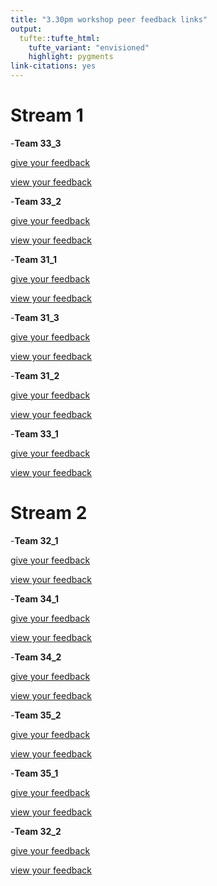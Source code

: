 ```yaml
---
title: "3.30pm workshop peer feedback links"
output: 
  tufte::tufte_html:
    tufte_variant: "envisioned"
    highlight: pygments
link-citations: yes
---
```



# Stream 1

-**Team 33_3** 

[give your feedback](https://forms.office.com/Pages/ResponsePage.aspx?id=sAafLmkWiUWHiRCgaTTcYT7yhhE7QdZBvwpx4akWXEJUMTZMTktYWUZNVlRGNk4xSVBWN0tEVE4wVy4u)

[view your feedback](https://forms.office.com/Pages/DesignPageV2.aspx?subpage=design&FormId=sAafLmkWiUWHiRCgaTTcYT7yhhE7QdZBvwpx4akWXEJUMTZMTktYWUZNVlRGNk4xSVBWN0tEVE4wVy4u&Token=ac9713fd67294b2a85e6b78784e21301)

-**Team 33_2**

[give your feedback](https://forms.office.com/Pages/ResponsePage.aspx?id=sAafLmkWiUWHiRCgaTTcYT7yhhE7QdZBvwpx4akWXEJUNkpVWVFTVEJDRDA1RlVXTVJVVVBJWjZLWC4u)

[view your feedback](https://forms.office.com/Pages/DesignPageV2.aspx?subpage=design&FormId=sAafLmkWiUWHiRCgaTTcYT7yhhE7QdZBvwpx4akWXEJUNkpVWVFTVEJDRDA1RlVXTVJVVVBJWjZLWC4u&Token=761d529bf4fe4830aae30bc4d43e2580)

-**Team 31_1**

[give your feedback](https://forms.office.com/Pages/ResponsePage.aspx?id=sAafLmkWiUWHiRCgaTTcYT7yhhE7QdZBvwpx4akWXEJUQ0pOMTBFSzlXRTlLV1VBUEwzNU1RSFdJMC4u)

[view your feedback](https://forms.office.com/Pages/DesignPageV2.aspx?subpage=design&FormId=sAafLmkWiUWHiRCgaTTcYT7yhhE7QdZBvwpx4akWXEJUQ0pOMTBFSzlXRTlLV1VBUEwzNU1RSFdJMC4u&Token=38293180b8734fe3a84f01544a668f03)

-**Team 31_3**

[give your feedback](https://forms.office.com/Pages/ResponsePage.aspx?id=sAafLmkWiUWHiRCgaTTcYT7yhhE7QdZBvwpx4akWXEJUNTNWQ01BRkhQTVgzR1BUWUE5TFhYRjdSVi4u)

[view your feedback](https://forms.office.com/Pages/DesignPageV2.aspx?subpage=design&FormId=sAafLmkWiUWHiRCgaTTcYT7yhhE7QdZBvwpx4akWXEJUNTNWQ01BRkhQTVgzR1BUWUE5TFhYRjdSVi4u&Token=d3feb5572f5440828b79252afec7a93b)


-**Team 31_2**

[give your feedback](https://forms.office.com/Pages/ResponsePage.aspx?id=sAafLmkWiUWHiRCgaTTcYT7yhhE7QdZBvwpx4akWXEJUOFJYQlMwVkpESkZWWEQyT0wxTVZCOEpIRy4u)

[view your feedback](https://forms.office.com/Pages/DesignPageV2.aspx?subpage=design&FormId=sAafLmkWiUWHiRCgaTTcYT7yhhE7QdZBvwpx4akWXEJUOFJYQlMwVkpESkZWWEQyT0wxTVZCOEpIRy4u&Token=5acd7475cbf541f8835ca92e02be6be9)

-**Team 33_1**

[give your feedback](https://forms.office.com/Pages/ResponsePage.aspx?id=sAafLmkWiUWHiRCgaTTcYT7yhhE7QdZBvwpx4akWXEJUN1o3OTJBNFpWMUI2N01IUktJWURKMzIzNi4u)

[view your feedback](https://forms.office.com/Pages/DesignPageV2.aspx?subpage=design&FormId=sAafLmkWiUWHiRCgaTTcYT7yhhE7QdZBvwpx4akWXEJUN1o3OTJBNFpWMUI2N01IUktJWURKMzIzNi4u&Token=fe798e5105204db5817860d1918b4c79)



# Stream 2
-**Team 32_1**

[give your feedback](https://forms.office.com/Pages/ResponsePage.aspx?id=sAafLmkWiUWHiRCgaTTcYT7yhhE7QdZBvwpx4akWXEJUMEZDWkhWVjhKN0tPNENXNE1DRkNHU0c4MS4u)

[view your feedback](https://forms.office.com/Pages/DesignPageV2.aspx?subpage=design&FormId=sAafLmkWiUWHiRCgaTTcYT7yhhE7QdZBvwpx4akWXEJUMEZDWkhWVjhKN0tPNENXNE1DRkNHU0c4MS4u&Token=5d2fc52abf834081af1e187f885859f2)

-**Team 34_1**

[give your feedback](https://forms.office.com/Pages/ResponsePage.aspx?id=sAafLmkWiUWHiRCgaTTcYT7yhhE7QdZBvwpx4akWXEJUQjdNMkgzRUZKTVZIT1VFSlFYSU9EUVc4MC4u)

[view your feedback](https://forms.office.com/Pages/DesignPageV2.aspx?subpage=design&FormId=sAafLmkWiUWHiRCgaTTcYT7yhhE7QdZBvwpx4akWXEJUQjdNMkgzRUZKTVZIT1VFSlFYSU9EUVc4MC4u&Token=84dcbdad83f2401e91f77b90ceba545d)

-**Team 34_2**

[give your feedback](https://forms.office.com/Pages/ResponsePage.aspx?id=sAafLmkWiUWHiRCgaTTcYT7yhhE7QdZBvwpx4akWXEJUNE9HWjlTTjZCWkhDM1BCM1BTVzBIV1FCNi4u)

[view your feedback](https://forms.office.com/Pages/DesignPageV2.aspx?subpage=design&FormId=sAafLmkWiUWHiRCgaTTcYT7yhhE7QdZBvwpx4akWXEJUNE9HWjlTTjZCWkhDM1BCM1BTVzBIV1FCNi4u&Token=6944b868a4f24a88b70b104983bd81e4)

-**Team 35_2**

[give your feedback](https://forms.office.com/Pages/ResponsePage.aspx?id=sAafLmkWiUWHiRCgaTTcYT7yhhE7QdZBvwpx4akWXEJURVRZQkk0MExBNFIyNTZSVTlBNVBKSDBKNS4u)

[view your feedback](https://forms.office.com/Pages/DesignPageV2.aspx?subpage=design&FormId=sAafLmkWiUWHiRCgaTTcYT7yhhE7QdZBvwpx4akWXEJURVRZQkk0MExBNFIyNTZSVTlBNVBKSDBKNS4u&Token=452008c3c9224c079ce8ee14f56353fb)

-**Team 35_1**

[give your feedback](https://forms.office.com/Pages/ResponsePage.aspx?id=sAafLmkWiUWHiRCgaTTcYT7yhhE7QdZBvwpx4akWXEJUMlZUWUJOTUhJWlhGV1dGWDFHOUxMNDEwRS4u)

[view your feedback](https://forms.office.com/Pages/DesignPageV2.aspx?subpage=design&FormId=sAafLmkWiUWHiRCgaTTcYT7yhhE7QdZBvwpx4akWXEJUMlZUWUJOTUhJWlhGV1dGWDFHOUxMNDEwRS4u&Token=a54af75e8a9a45068ee59e5a847aa353)

 -**Team 32_2**

[give your feedback](https://forms.office.com/Pages/ResponsePage.aspx?id=sAafLmkWiUWHiRCgaTTcYT7yhhE7QdZBvwpx4akWXEJURUlCNlRSNDNBVkpEN0tZTkNCN1RCUTVDNS4u)

[view your feedback](https://forms.office.com/Pages/DesignPageV2.aspx?subpage=design&FormId=sAafLmkWiUWHiRCgaTTcYT7yhhE7QdZBvwpx4akWXEJURUlCNlRSNDNBVkpEN0tZTkNCN1RCUTVDNS4u&Token=6ff9af1abec0431eadd5199a1851f388)

 

